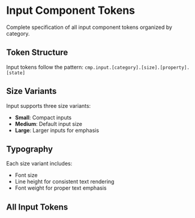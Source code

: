 
<Meta title="Token Reference/Component/Input" />

# Input Component Tokens

Complete specification of all input component tokens organized by category.

## Token Structure

Input tokens follow the pattern: `cmp.input.[category].[size].[property].[state]`

## Size Variants

Input supports three size variants:
- **Small**: Compact inputs
- **Medium**: Default input size
- **Large**: Larger inputs for emphasis

## Typography

Each size variant includes:
- Font size
- Line height for consistent text rendering
- Font weight for proper text emphasis

## All Input Tokens

<TokenReferenceTable tier="cmp" category="input" />